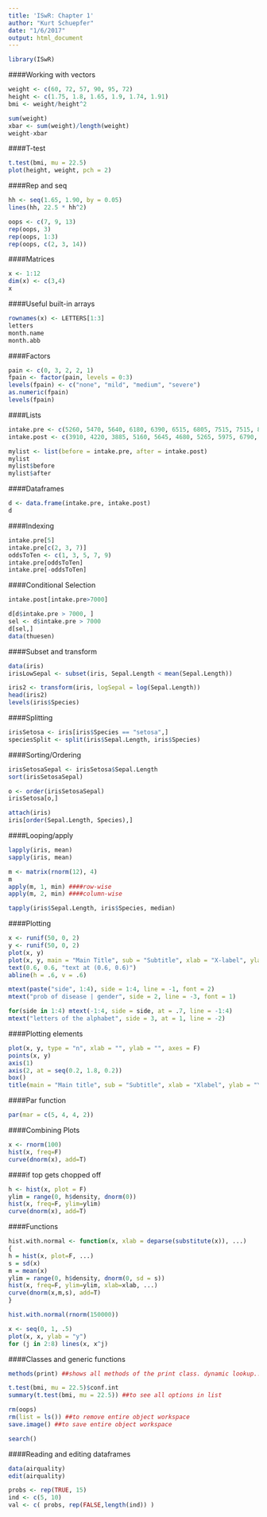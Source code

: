 ```yaml
---
title: 'ISwR: Chapter 1'
author: "Kurt Schuepfer"
date: "1/6/2017"
output: html_document
---
```


```r
library(ISwR)
```


####Working with vectors
```r
weight <- c(60, 72, 57, 90, 95, 72)
height <- c(1.75, 1.8, 1.65, 1.9, 1.74, 1.91)
bmi <- weight/height^2

sum(weight)
xbar <- sum(weight)/length(weight)
weight-xbar

```


####T-test
```r
t.test(bmi, mu = 22.5)
plot(height, weight, pch = 2)
```

####Rep and seq
```r
hh <- seq(1.65, 1.90, by = 0.05)
lines(hh, 22.5 * hh^2)

oops <- c(7, 9, 13)
rep(oops, 3)
rep(oops, 1:3)
rep(oops, c(2, 3, 14))
```

####Matrices
```r
x <- 1:12
dim(x) <- c(3,4)
x
```

####Useful built-in arrays
```r
rownames(x) <- LETTERS[1:3]
letters
month.name
month.abb
```

####Factors
```r
pain <- c(0, 3, 2, 2, 1)
fpain <- factor(pain, levels = 0:3)
levels(fpain) <- c("none", "mild", "medium", "severe")
as.numeric(fpain)
levels(fpain)
```

####Lists
```r
intake.pre <- c(5260, 5470, 5640, 6180, 6390, 6515, 6805, 7515, 7515, 8230, 8770)
intake.post <- c(3910, 4220, 3885, 5160, 5645, 4680, 5265, 5975, 6790, 6900, 7335)

mylist <- list(before = intake.pre, after = intake.post)
mylist
mylist$before
mylist$after
```

####Dataframes
```r
d <- data.frame(intake.pre, intake.post)
d
```

####Indexing
```r
intake.pre[5]
intake.pre[c(2, 3, 7)]
oddsToTen <- c(1, 3, 5, 7, 9)
intake.pre[oddsToTen]
intake.pre[-oddsToTen]
```

####Conditional Selection

```r
intake.post[intake.pre>7000]

d[d$intake.pre > 7000, ]
sel <- d$intake.pre > 7000
d[sel,]
data(thuesen)
```

####Subset and transform
```r
data(iris)
irisLowSepal <- subset(iris, Sepal.Length < mean(Sepal.Length))

iris2 <- transform(iris, logSepal = log(Sepal.Length))
head(iris2)
levels(iris$Species)
```

####Splitting
```r
irisSetosa <- iris[iris$Species == "setosa",]
speciesSplit <- split(iris$Sepal.Length, iris$Species)
```

####Sorting/Ordering
```r
irisSetosaSepal <- irisSetosa$Sepal.Length
sort(irisSetosaSepal)

o <- order(irisSetosaSepal)
irisSetosa[o,]

attach(iris)
iris[order(Sepal.Length, Species),]
```

####Looping/apply
```r
lapply(iris, mean)
sapply(iris, mean)

m <- matrix(rnorm(12), 4)
m
apply(m, 1, min) ####row-wise
apply(m, 2, min) ####column-wise

tapply(iris$Sepal.Length, iris$Species, median)
```

####Plotting
```r
x <- runif(50, 0, 2)
y <- runif(50, 0, 2)
plot(x, y)
plot(x, y, main = "Main Title", sub = "Subtitle", xlab = "X-label", ylab = "Ylabel")
text(0.6, 0.6, "text at (0.6, 0.6)")
abline(h = .6, v = .6)

mtext(paste("side", 1:4), side = 1:4, line = -1, font = 2)
mtext("prob of disease | gender", side = 2, line = -3, font = 1)

for(side in 1:4) mtext(-1:4, side = side, at = .7, line = -1:4)
mtext("letters of the alphabet", side = 3, at = 1, line = -2)
```

####Plotting elements
```r
plot(x, y, type = "n", xlab = "", ylab = "", axes = F)
points(x, y)
axis(1)
axis(2, at = seq(0.2, 1.8, 0.2))
box()
title(main = "Main title", sub = "Subtitle", xlab = "Xlabel", ylab = "Ylabel")
```

####Par function
```r
par(mar = c(5, 4, 4, 2))

```

####Combining Plots
```r
x <- rnorm(100)
hist(x, freq=F)
curve(dnorm(x), add=T)
```

####if top gets chopped off
```r
h <- hist(x, plot = F)
ylim = range(0, h$density, dnorm(0))
hist(x, freq=F, ylim=ylim)
curve(dnorm(x), add=T)
```

####Functions
```r
hist.with.normal <- function(x, xlab = deparse(substitute(x)), ...) 
{
h = hist(x, plot=F, ...)
s = sd(x)
m = mean(x)
ylim = range(0, h$density, dnorm(0, sd = s))
hist(x, freq=F, ylim=ylim, xlab=xlab, ...)
curve(dnorm(x,m,s), add=T)
}

hist.with.normal(rnorm(150000))

x <- seq(0, 1, .5)
plot(x, x, ylab = "y")
for (j in 2:8) lines(x, x^j)
```

####Classes and generic functions
```r
methods(print) ##shows all methods of the print class. dynamic lookup... polymorphism 

t.test(bmi, mu = 22.5)$conf.int
summary(t.test(bmi, mu = 22.5)) ##to see all options in list

rm(oops)
rm(list = ls()) ##to remove entire object workspace
save.image() ##to save entire object workspace

search()
```

####Reading and editing dataframes
```r
data(airquality)
edit(airquality)

probs <- rep(TRUE, 15)
ind <- c(5, 10)
val <- c( probs, rep(FALSE,length(ind)) )
```